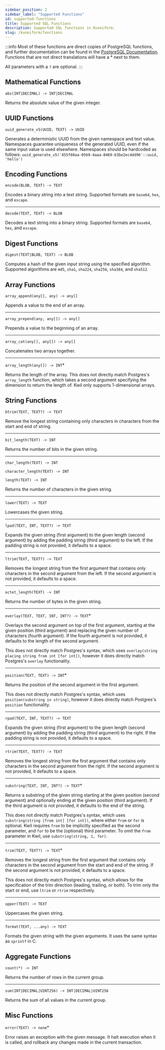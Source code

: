 ```yaml
---
sidebar_position: 2
sidebar_label: "Supported Functions"
id: supported-functions
title: Supported SQL Functions
description: Supported SQL functions in Kuneiform.
slug: /kuneiform/functions
---
```


:::info
Most of these functions are direct copies of PostgreSQL functions, and further documentation can be found in the
[PostgreSQL Documentation](https://www.postgresql.org/docs/16/functions.html). Functions that are not direct translations
will have a * next to them.

All parameters with a `?` are optional.
:::

## Mathematical Functions

`abs(INT|DECIMAL) -> INT|DECIMAL`

Returns the absolute value of the given integer.

## UUID Functions

`uuid_generate_v5(UUID, TEXT) -> UUID`

Generates a deterministic UUID from the given namespace and text value. Namespaces guarantee uniqueness of the generated
UUID, even if the same input value is used elsewhere. Namespaces should be hardcoded as follows: `uuid_generate_v5('455f60aa-0569-4aaa-8469-63be2ec4dd96'::uuid, 'hello')`

## Encoding Functions

`encode(BLOB, TEXT) -> TEXT`

Encodes a binary string into a text string. Supported formats are `base64`, `hex`, and `escape`.

---

`decode(TEXT, TEXT) -> BLOB`

Decodes a text string into a binary string. Supported formats are `base64`, `hex`, and `escape`.

## Digest Functions

`digest(TEXT|BLOB, TEXT) -> BLOB`

Computes a hash of the given input string using the specified algorithm. Supported algorithms are
`md5`, `sha1`, `sha224`, `sha256`, `sha384`, and `sha512`.

## Array Functions

`array_append(any[], any) -> any[]`

Appends a value to the end of an array.

---

`array_prepend(any, any[]) -> any[]`

Prepends a value to the beginning of an array.

---

`array_cat(any[], any[]) -> any[]`

Concatenates two arrays together.

---

`array_length(any[]) -> INT`*

Returns the length of the array. This does not directly match Postgres's `array_length` function, which takes a second argument
specifying the dimension to return the length of. Kwil only supports 1-dimensional arrays.

## String Functions

`btrim(TEXT, TEXT?) -> TEXT`

Remove the longest string containing only characters in characters from the start and end of string.

---

`bit_length(TEXT) -> INT`

Returns the number of bits in the given string.

---

`char_length(TEXT) -> INT`

`character_length(TEXT) -> INT`

`length(TEXT) -> INT`

Returns the number of characters in the given string.

---

`lower(TEXT) -> TEXT`

Lowercases the given string.

---

`lpad(TEXT, INT, TEXT?) -> TEXT`

Expands the given string (first argument) to the given length (second argument) by adding the padding string (third argument) to the left.
If the padding string is not provided, it defaults to a space.

---

`ltrim(TEXT, TEXT?) -> TEXT`

Removes the longest string from the first argument that contains only characters in the second argument from the left.
If the second argument is not provided, it defaults to a space.

---

`octet_length(TEXT) -> INT`

Returns the number of bytes in the given string.

---

`overlay(TEXT, TEXT, INT, INT?) -> TEXT`*

Overlays the second argument on top of the first argument, starting at the given position (third argument) and replacing the given number of characters (fourth argument).
If the fourth argument is not provided, it defaults to the length of the second argument.

This does not directly match Postgres's syntax, which uses `overlay(string placing string from int [for int])`, however it does
directly match Postgres's `overlay` functionality.

---

`position(TEXT, TEXT) -> INT`*

Returns the position of the second argument in the first argument.

This does not directly match Postgres's syntax, which uses `position(substring in string)`, however it does
directly match Postgres's `position` functionality.

---

`rpad(TEXT, INT, TEXT?) -> TEXT`

Expands the given string (first argument) to the given length (second argument) by adding the padding string
(third argument) to the right. If the padding string is not provided, it defaults to a space.

---

`rtrim(TEXT, TEXT?) -> TEXT`

Removes the longest string from the first argument that contains only characters in the second argument from the right.
If the second argument is not provided, it defaults to a space.

---

`substring(TEXT, INT, INT?) -> TEXT`*

Returns a substring of the given string starting at the given position (second argument) and optionally ending at the given position
(third argument). If the third argument is not provided, it defaults to the end of the string.

This does not directly match Postgres's syntax, which uses `substring(string [from int] [for int])`, where either `from` or `for` is optional.
Kwil requires `from` to be implicitly specified as the second parameter, and `for` to be the (optional) third parameter. To omit
the `from` parameter in Kwil, use `substring(string, 1, for)`.

---

`trim(TEXT, TEXT?) -> TEXT`*

Removes the longest string from the first argument that contains only characters in the second argument from
the start and end of the string. If the second argument is not provided, it defaults to a space.

This does not directly match Postgres's syntax, which allows for the specification of the trim direction (leading, trailing, or both).
To trim only the start or end, use `ltrim` or `rtrim` respectively.

---

`upper(TEXT) -> TEXT`

Uppercases the given string.

---

`format(TEXT, ...any) -> TEXT`

Formats the given string with the given arguments. It uses the same syntax as `sprintf` in C.

## Aggregate Functions

`count(*) -> INT`

Returns the number of rows in the current group.

---

`sum(INT|DECIMAL|UINT256) -> INT|DECIMAL|UINT256`

Returns the sum of all values in the current group.

## Misc Functions

`error(TEXT) -> none`*

Error raises an exception with the given message. It halt execution when it is called,
and rollback any changes made in the current transaction.